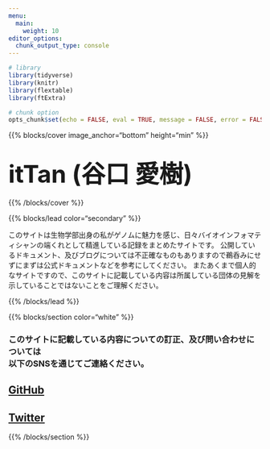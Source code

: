 ```yaml
---
menu:
  main:
    weight: 10
editor_options: 
  chunk_output_type: console
---
```



```r
# library
library(tidyverse)
library(knitr)
library(flextable)
library(ftExtra)

# chunk option
opts_chunk$set(echo = FALSE, eval = TRUE, message = FALSE, error = FALSE, warning = FALSE, cache = TRUE)
```


{{% blocks/cover image_anchor="bottom" height="min" %}}

## <font size="10"> **itTan (谷口 愛樹)** </font>

{{% /blocks/cover %}}


{{% blocks/lead color="secondary" %}}

このサイトは生物学部出身の私がゲノムに魅力を感じ、日々バイオインフォマティシャンの端くれとして精進している記録をまとめたサイトです。
公開しているドキュメント、及びブログについては不正確なものもありますので鵜呑みにせずにまずは公式ドキュメントなどを参考にしてください。
またあくまで個人的なサイトですので、このサイトに記載している内容は所属している団体の見解を示していることではないことをご理解ください。

{{% /blocks/lead %}}


{{% blocks/section color="white" %}}
<div class="container text-center">
  <h3>このサイトに記載している内容についての訂正、及び問い合わせについては<br>以下のSNSを通じてご連絡ください。</h3>
  <a href="https://github.com/itTan-git/">
    <h2><i class="fab fa-github ml-4 "></i> GitHub </h2>
  </a>
  <a href="https://twitter.com/itTan_bact">
    <h2><i class="fab fa-twitter ml-4 "></i> Twitter </h2>
  </a>
</div>
{{% /blocks/section %}}



